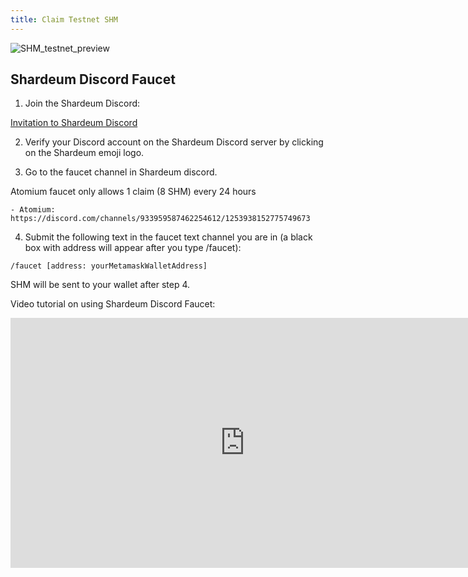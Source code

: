 ```yaml
---
title: Claim Testnet SHM
---
```


![SHM_testnet_preview](/img/claim/SHM_testnet_preview.jpg)


## Shardeum Discord Faucet

1. Join the Shardeum Discord:

[Invitation to Shardeum Discord](https://discord.com/invite/shardeum)

2. Verify your Discord account on the Shardeum Discord server by clicking on the Shardeum emoji logo.

3. Go to the faucet channel in Shardeum discord.

 
<Callout title="Atomium Limit" type="info">
  Atomium faucet only allows 1 claim (8 SHM) every 24 hours
</Callout>

    - Atomium: https://discord.com/channels/933959587462254612/1253938152775749673 


4. Submit the following text in the faucet text channel you are in (a black box with address will appear after you type /faucet):
```
/faucet [address: yourMetamaskWalletAddress]
```
SHM will be sent to your wallet after step 4.

Video tutorial on using Shardeum Discord Faucet:

<iframe width="750" height="400" src="https://www.youtube.com/embed/78xGkWWkXB8?si=hsVgaZe51rsWKZnO" title="YouTube video player" frameborder="0" allow="accelerometer; autoplay; clipboard-write; encrypted-media; gyroscope; picture-in-picture; web-share" referrerpolicy="strict-origin-when-cross-origin" allowfullscreen></iframe>
